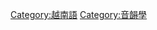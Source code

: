 {{Catnav|頁面分類|人文學科|语言学|音韻學}}
{{Catnav|頁面分類|人文學科|人类学|语言学|音韻學}}
{{Commonscat|English phonology}}

[[Category:越南語|Category:越南語]]
[[Category:音韻學|Category:音韻學]]